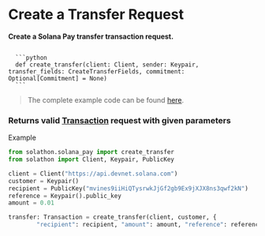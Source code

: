 
# Create a Transfer Request
**Create a Solana Pay transfer transaction request.**

<Code>
  ```python 
  def create_transfer(client: Client, sender: Keypair, transfer_fields: CreateTransferFields, commitment: Optional[Commitment] = None)
  ```
</Code>

> The complete example code can be found [here](https://github.com/SuperteamDAO/solathon/tree/master/example/solana_pay).

### Returns valid [Transaction](/models/transaction/transaction) request with given parameters

Example
```python
from solathon.solana_pay import create_transfer
from solathon import Client, Keypair, PublicKey

client = Client("https://api.devnet.solana.com")
customer = Keypair()
recipient = PublicKey("mvines9iiHiQTysrwkJjGf2gb9Ex9jXJX8ns3qwf2kN")
reference = Keypair().public_key
amount = 0.01

transfer: Transaction = create_transfer(client, customer, {
        "recipient": recipient, "amount": amount, "reference": reference})
```
